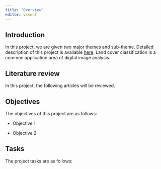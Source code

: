 ```yaml
---
title: "Overview"
editor: visual
---
```


## Introduction

In this project, we are given two major themes and sub-theme. Detailed description of this project is available [here](https://smt201-ay2022-23t1.netlify.app/gisproject). Land cover classification is a common application area of digital image analysis.

## Literature review

In this project, the following articles will be reviewed.

## Objectives

The objectives of this project are as follows:

-   Objective 1

-   Objective 2

## Tasks

The project tasks are as follows:
